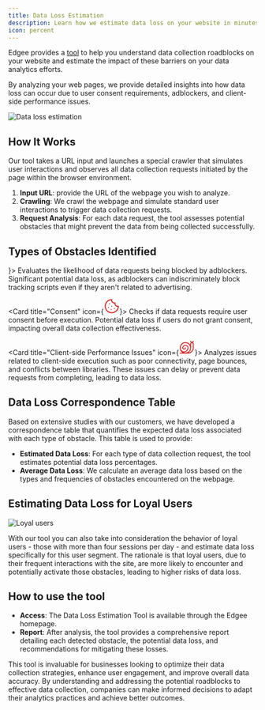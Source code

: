 ```yaml
---
title: Data Loss Estimation
description: Learn how we estimate data loss on your website in minutes
icon: percent
---
```



<EdgeeSdk />

Edgee provides a [tool](https://www.edgee.cloud/#data-collection-form) to help you understand data collection 
roadblocks on your website and estimate the impact of these barriers on your data analytics efforts. 

By analyzing your web pages, we provide detailed insights into how data loss can occur due to 
user consent requirements, adblockers, and client-side performance issues.


<img className="block" src="/images/data-collection.png" alt="Data loss estimation" />


## How It Works

Our tool takes a URL input and launches a special crawler that simulates user interactions 
and observes all data collection requests initiated by the page within the browser environment.


1. **Input URL**: provide the URL of the webpage you wish to analyze.
2. **Crawling**: We crawl the webpage and simulate standard user interactions to trigger data collection requests.
3. **Request Analysis**: For each data request, the tool assesses potential obstacles that might prevent the data from being collected successfully.

## Types of Obstacles Identified

<CardGroup cols={1}>
  <Card title="Adblockers" icon={<svg width="32" height="32" viewBox="0 0 128 128" fill="none" stroke="#dc2626" xmlns="http://www.w3.org/2000/svg"><path d="M49.3867 49.3867L16 58.6667V74.6667L91.4133 91.4133M112 81.8133V32L73.0133 42.8267M61.8667 89.6C61.3063 91.6311 60.3515 93.532 59.0565 95.194C57.7616 96.8561 56.152 98.2469 54.3196 99.2869C52.4872 100.327 50.4679 100.996 48.3769 101.255C46.286 101.515 44.1644 101.36 42.1333 100.8C40.1022 100.24 38.2013 99.2848 36.5393 97.9899C34.8772 96.6949 33.4864 95.0853 32.4464 93.2529C31.4064 91.4205 30.7375 89.4012 30.4779 87.3103C30.2183 85.2193 30.373 83.0978 30.9333 81.0667M10.6667 10.6667L117.333 117.333" stroke-width="8" stroke-linecap="round" stroke-linejoin="round"/></svg>}>
    Evaluates the likelihood of data requests being blocked by adblockers.
    <Warning>Significant potential data loss, as adblockers can indiscriminately block tracking scripts even if they aren't related to advertising.</Warning>
  </Card>
  
  <Card title="Consent" icon={<svg width="32" height="32" viewBox="0 0 128 128" fill="none" stroke="#dc2626" xmlns="http://www.w3.org/2000/svg"><path d="M45.3333 45.3333V45.3867M85.3333 82.6667V82.72M64 64V64.0533M58.6667 90.6667V90.72M37.3333 74.6667V74.72M64 10.6667C53.4516 10.6667 43.1402 13.7946 34.3696 19.6549C25.5989 25.5153 18.7631 33.8448 14.7264 43.5902C10.6897 53.3356 9.63356 64.0591 11.6914 74.4048C13.7493 84.7505 18.8288 94.2535 26.2876 101.712C33.7464 109.171 43.2495 114.251 53.5952 116.309C63.9408 118.366 74.6644 117.31 84.4098 113.274C94.1552 109.237 102.485 102.401 108.345 93.6304C114.205 84.8598 117.333 74.5483 117.333 64C113.627 65.1413 109.679 65.2506 105.915 64.3161C102.151 63.3816 98.7128 61.4387 95.9704 58.6963C93.228 55.9539 91.285 52.5157 90.3505 48.7516C89.416 44.9876 89.5253 41.0399 90.6667 37.3333C86.96 38.4746 83.0124 38.5839 79.2483 37.6494C75.4842 36.7149 72.0461 34.772 69.3037 32.0296C66.5613 29.2872 64.6184 25.8491 63.6839 22.085C62.7494 18.3209 62.8587 14.3733 64 10.6667Z" stroke-width="8" stroke-linecap="round" stroke-linejoin="round"/></svg>}>
    Checks if data requests require user consent before execution.
    <Warning>Potential data loss if users do not grant consent, impacting overall data collection effectiveness.</Warning>
  </Card>
  

  <Card title="Client-side Performance Issues" icon={<svg width="32" height="32" viewBox="0 0 128 128" fill="none" stroke="#dc2626" xmlns="http://www.w3.org/2000/svg"><path d="M10.6667 69.3333C10.6667 73.5356 11.4944 77.6968 13.1025 81.5792C14.7107 85.4616 17.0678 88.9893 20.0392 91.9608C23.0107 94.9322 26.5384 97.2893 30.4208 98.8975C34.3032 100.506 38.4644 101.333 42.6667 101.333C46.869 101.333 51.0301 100.506 54.9125 98.8975C58.7949 97.2893 62.3226 94.9322 65.2941 91.9608C68.2655 88.9893 70.6226 85.4616 72.2308 81.5792C73.8389 77.6968 74.6667 73.5356 74.6667 69.3333C74.6667 63.6754 72.419 58.2492 68.4183 54.2484C64.4175 50.2476 58.9913 48 53.3333 48C47.6754 48 42.2492 50.2476 38.2484 54.2484C34.2476 58.2492 32 63.6754 32 69.3333C32 72.1623 33.1238 74.8754 35.1242 76.8758C37.1246 78.8762 39.8377 80 42.6667 80C45.4956 80 48.2087 78.8762 50.2091 76.8758C52.2095 74.8754 53.3333 72.1623 53.3333 69.3333M10.6667 69.3333C10.6667 92.8975 29.7692 112 53.3333 112C76.8975 112 96 92.8975 96 69.3333M10.6667 69.3333C10.6667 45.7692 29.7692 26.6667 53.3333 26.6667C76.8975 26.6667 96 45.7692 96 69.3333M96 69.3333V37.3333C96 34.5044 97.1238 31.7912 99.1242 29.7909C101.125 27.7905 103.838 26.6667 106.667 26.6667C109.496 26.6667 112.209 27.7905 114.209 29.7909C116.21 31.7912 117.333 34.5044 117.333 37.3333V69.3333C117.333 92.8 98.1333 112 74.6667 112H10.6667M96 16L101.867 27.7333M117.333 16L111.467 27.7333" stroke-width="7" stroke-linecap="round" stroke-linejoin="round"/></svg>}>
    Analyzes issues related to client-side execution such as poor connectivity, page bounces, and conflicts between libraries.
    <Warning>These issues can delay or prevent data requests from completing, leading to data loss.</Warning>
  </Card>
</CardGroup>
  

## Data Loss Correspondence Table

Based on extensive studies with our customers, we have developed a correspondence table that quantifies 
the expected data loss associated with each type of obstacle. This table is used to provide:

- **Estimated Data Loss**: For each type of data collection request, the tool estimates potential data loss percentages.
- **Average Data Loss**: We calculate an average data loss based on the types and frequencies of obstacles encountered on the webpage.

## Estimating Data Loss for Loyal Users

<img className="block" src="/images/loyal-user-toggle.png" alt="Loyal users" width={200} />

With our tool you can also take into consideration the behavior of loyal users - those with more than four sessions per day - and 
estimate data loss specifically for this user segment. The rationale is that loyal users, due to 
their frequent interactions with the site, are more likely to encounter and potentially activate 
those obstacles, leading to higher risks of data loss.

## How to use the tool

- **Access**: The Data Loss Estimation Tool is available through the Edgee homepage.
- **Report**: After analysis, the tool provides a comprehensive report detailing each detected obstacle, the potential data loss, 
and recommendations for mitigating these losses.

This tool is invaluable for businesses looking to optimize their data collection strategies, enhance user engagement, 
and improve overall data accuracy. By understanding and addressing the potential roadblocks to effective data collection, 
companies can make informed decisions to adapt their analytics practices and achieve better outcomes.

